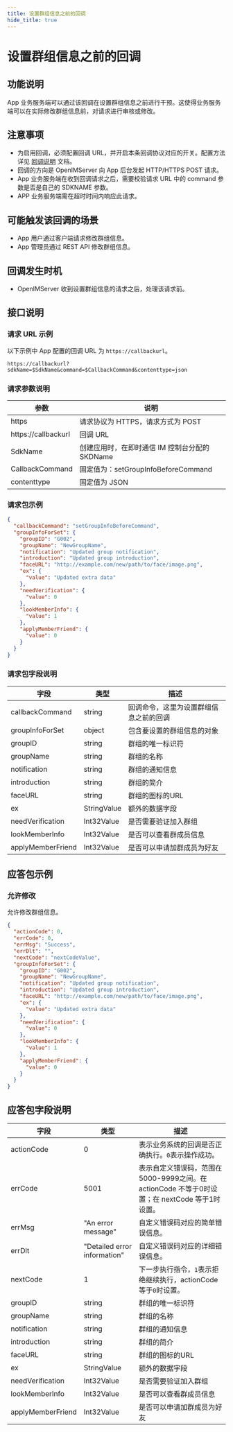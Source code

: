 ```yaml
---
title: 设置群组信息之前的回调
hide_title: true
---
```


# 设置群组信息之前的回调

## 功能说明
App 业务服务端可以通过该回调在设置群组信息之前进行干预。这使得业务服务端可以在实际修改群组信息前，对请求进行审核或修改。

## 注意事项
- 为启用回调，必须配置回调 URL，并开启本条回调协议对应的开关。配置方法详见 [回调说明](../introduction) 文档。
- 回调的方向是 OpenIMServer 向 App 后台发起 HTTP/HTTPS POST 请求。
- App 业务服务端在收到回调请求之后，需要校验请求 URL 中的 command 参数是否是自己的 SDKNAME 参数。
- APP 业务服务端需在超时时间内响应此请求。

## 可能触发该回调的场景
- App 用户通过客户端请求修改群组信息。
- App 管理员通过 REST API 修改群组信息。

## 回调发生时机
- OpenIMServer 收到设置群组信息的请求之后，处理该请求前。

## 接口说明

### 请求 URL 示例
以下示例中 App 配置的回调 URL 为 `https://callbackurl`。
```plaintext
https://callbackurl?sdkName=$SdkName&command=$CallbackCommand&contenttype=json
```

### 请求参数说明

| 参数                 | 说明                                                   |
|-------------------- |------------------------------------------------------ |
| https               | 请求协议为 HTTPS，请求方式为 POST                      |
| https://callbackurl | 回调 URL                                               |
| SdkName             | 创建应用时，在即时通信 IM 控制台分配的 SKDName        |
| CallbackCommand     | 固定值为：setGroupInfoBeforeCommand                    |
| contenttype         | 固定值为 JSON                                          |

### 请求包示例
```json
{
  "callbackCommand": "setGroupInfoBeforeCommand",
  "groupInfoForSet": {
    "groupID": "G002",
    "groupName": "NewGroupName",
    "notification": "Updated group notification",
    "introduction": "Updated group introduction",
    "faceURL": "http://example.com/new/path/to/face/image.png",
    "ex": {
      "value": "Updated extra data"
    },
    "needVerification": {
      "value": 0
    },
    "lookMemberInfo": {
      "value": 1
    },
    "applyMemberFriend": {
      "value": 0
    }
  }
}
```

### 请求包字段说明

| 字段                   | 类型       | 描述                                        |
|----------------------|------------|-------------------------------------------|
| callbackCommand      | string     | 回调命令，这里为设置群组信息之前的回调       |
| groupInfoForSet      | object     | 包含要设置的群组信息的对象                  |
| groupID              | string     | 群组的唯一标识符                           |
| groupName            | string     | 群组的名称                                 |
| notification         | string     | 群组的通知信息                             |
| introduction         | string     | 群组的简介                                 |
| faceURL              | string     | 群组的图标的URL                            |
| ex                   | StringValue| 额外的数据字段                             |
| needVerification     | Int32Value | 是否需要验证加入群组                       |
| lookMemberInfo       | Int32Value | 是否可以查看群成员信息                     |
| applyMemberFriend    | Int32Value | 是否可以申请加群成员为好友                 |

## 应答包示例

### 允许修改
允许修改群组信息。

```json
{
  "actionCode": 0,
  "errCode": 0,
  "errMsg": "Success",
  "errDlt": "",
  "nextCode": "nextCodeValue",
  "groupInfoForSet": {
    "groupID": "G002",
    "groupName": "NewGroupName",
    "notification": "Updated group notification",
    "introduction": "Updated group introduction",
    "faceURL": "http://example.com/new/path/to/face/image.png",
    "ex": {
      "value": "Updated extra data"
    },
    "needVerification": {
      "value": 0
    },
    "lookMemberInfo": {
      "value": 1
    },
    "applyMemberFriend": {
      "value": 0
    }
  }
}
```

## 应答包字段说明

| 字段                  | 类型       | 描述                                        |
|---------------------|------------|-------------------------------------------|
| actionCode  | 0                            | 表示业务系统的回调是否正确执行。`0`表示操作成功。     |
| errCode     | 5001                        | 表示自定义错误码，范围在5000-9999之间。在 actionCode 不等于0时设置；在 nextCode 等于1时设置。|
| errMsg      | "An error message"           | 自定义错误码对应的简单错误信息。|
| errDlt      | "Detailed error information" | 自定义错误码对应的详细错误信息。|
| nextCode    | 1                            | 下一步执行指令，`1`表示拒绝继续执行，actionCode 等于`0`时设置。|
| groupID              | string     | 群组的唯一标识符                           |
| groupName            | string     | 群组的名称                                 |
| notification         | string     | 群组的通知信息                             |
| introduction         | string     | 群组的简介                                 |
| faceURL              | string     | 群组的图标的URL                            |
| ex                   | StringValue| 额外的数据字段                             |
| needVerification     | Int32Value | 是否需要验证加入群组                       |
| lookMemberInfo       | Int32Value | 是否可以查看群成员信息                     |
| applyMemberFriend    | Int32Value | 是否可以申请加群成员为好友                 |

